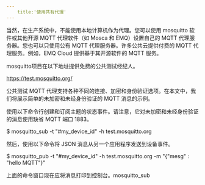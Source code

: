 ```yaml
---
    title:'使用共有代理'
---
```


当然，在生产系统中，不能使用本地计算机作为代理。您可以使用 mosquitto 软件或其他开源 MQTT 代理软件（如 Mosca 和 EMQ）设置自己的 MQTT 代理服务器。您也可以只使用公有 MQTT 代理服务器。许多公共云提供付费的 MQTT 代理服务。例如，EMQ Cloud 提供基于其开源软件的 MQTT 服务。

mosquitto项目在以下地址提供免费的公共测试经纪人。

https://test.mosquitto.org/

公共测试 MQTT 代理支持各种不同的连接、加密和身份验证选项。在本文中，我们将展示简单的未加密和未经身份验证的 MQTT 消息的示例。

使用以下命令行创建和订阅主题的状态事件。请注意，它对未加密和未经身份验证的消息使用缺省 MQTT 端口 1883。

$ mosquitto_sub -t "#my_device_id" -h test.mosquitto.org

然后，使用以下命令将 JSON 消息从另一个应用程序发送到设备事件。

$ mosquitto_pub -t "#my_device_id" -h test.mosquitto.org -m "{\"mesg\" : \"hello MQTT\"}"

上面的命令窗口现在应将消息打印到控制台。mosquitto_sub